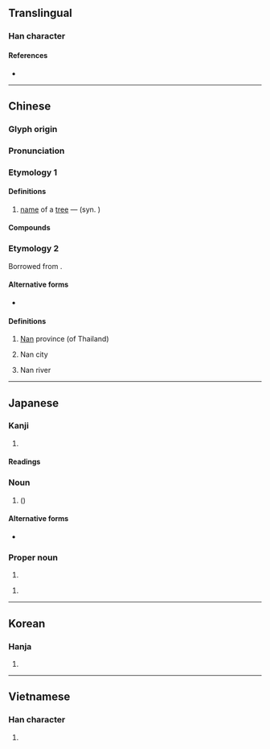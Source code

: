 {{also|枏}}
{{character info/new}}
==Translingual==

===Han character===
{{Han char|rn=75|rad=木|as=09|sn=13|four=44927|canj=DJBJ|ids=⿰木南}}

====References====
* {{Han ref|kx=0540.110|dkj=15152|dj=0927.180|hdz=21244.030|uh=6960|ud=26976|bh=B7A3|bd=47011}}

----

==Chinese==
{{zh-forms}}

===Glyph origin===
{{Han etym}}

===Pronunciation===
{{zh-pron
|m=nán
|c=naam4
|mn=lâm
|mn-t=lam5/nam5
|mn-t_note=lam5 - Chaozhou; nam5 - Shantou
|mc=y
|oc=y
|ma=
|cat=pn,n
}}

===Etymology 1===

====Definitions====
{{zh-hanzi}}

# [[name]] of a [[tree]] — {{taxlink|Machilus nanmu|species|noshow=1|ver=161203}} (syn. {{taxlink|Persea nanmu|species|noshow=1|ver=161203}})

====Compounds====
{{zh-der|楠榴|楠木|楩楠|梓楠堤高楠}}

===Etymology 2===
Borrowed from {{bor|zh|th|น่าน}}.

====Alternative forms====
* {{zh-l|難}}

====Definitions====
{{zh-hanzi}}

# {{zh-div|府}} [[Nan]] province (of Thailand)
# {{zh-div|市}} Nan city
# {{zh-div|河}} Nan river

{{zh-cat|Provinces of Thailand|Cities in Thailand}}

----

==Japanese==

===Kanji===
{{ja-kanji|grade=|rs=木09}}

# {{vern|camphor tree}}

====Readings====
{{ja-readings
|goon=なん<なん<なむ
|kanon=だん<だん<だむ
|kun=くす-, くすのき-
|nanori=くず, な
}}

===Noun===
{{ja-noun|くすのき|クスノキ}}

# {{vern|camphor tree}} ({{taxlink|Cinnamomum camphora|species|noshow=1|ver=161203}})

====Alternative forms====
* {{l|ja|樟}}

===Proper noun===
{{ja-pos|くす|proper}}

# {{surname|lang=ja|sort=くす}}

{{ja-pos|くすのき|proper}}

# {{surname|lang=ja|sort=くすのき}}

----

==Korean==

===Hanja===
{{ko-hanja|hangeul=남|eumhun=|rv=nam|mr=nam|y=nam}}

# {{defn|lang=ko|sort=木09}}

----

==Vietnamese==

===Han character===
{{vi-hantu|[[nêm]], [[nam]]|rs=木09}}

# {{defn|lang=vi|sort=木09}}
